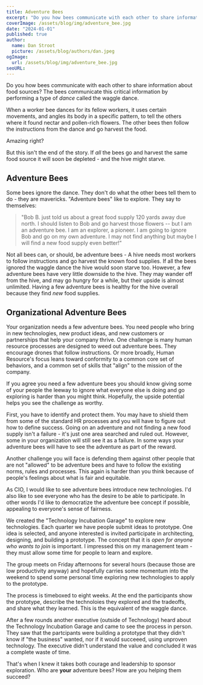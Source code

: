 ```yaml
---
title: Adventure Bees
excerpt: "Do you how bees communicate with each other to share information about food sources? The bees communicate this critical information by performing a type of dance called the waggle dance. The other bees then follow the instructions and go harvest the flowers. Yet, some bees ignore the dance. Why?"
coverImage: /assets/blog/img/adventure_bee.jpg
date: "2024-01-01"
published: true
author:
  name: Dan Stroot
  picture: /assets/blog/authors/dan.jpeg
ogImage:
  url: /assets/blog/img/adventure_bee.jpg
seoURL:
---
```


Do you how bees communicate with each other to share information about food sources? The bees communicate this critical information by performing a type of _dance_ called the waggle dance.

When a worker bee dances for its fellow workers, it uses certain movements, and angles its body in a specific pattern, to tell the others where it found nectar and pollen-rich flowers. The other bees then follow the instructions from the dance and go harvest the food.

<YouTube link="https://youtu.be/1MX2WN-7Xzc" />

Amazing right?

But this isn't the end of the story. If _all_ the bees go and harvest the same food source it will soon be depleted - and the hive might starve.

## Adventure Bees

Some bees ignore the dance. They don't do what the other bees tell them to do - they are mavericks. "Adventure bees" like to explore. They say to themselves:

> "Bob B. just told us about a great food supply 120 yards away due north. I should listen to Bob and go harvest those flowers -- but I am an adventure bee. I am an explorer, a pioneer. I am going to ignore Bob and go on my own adventure. I may not find anything but maybe I will find a new food supply even better!"

Not all bees can, or should, be adventure bees - A hive needs most workers to follow instructions and go harvest the known food supplies. If all the bees ignored the waggle dance the hive would soon starve too. However, a few adventure bees have very little downside to the hive. They may wander off from the hive, and may go hungry for a while, but their upside is almost unlimited. Having a few adventure bees is healthy for the hive overall because they find _new_ food supplies.

## Organizational Adventure Bees

Your organization needs a few adventure bees. You need people who bring in new technologies, new product ideas, and new customers or partnerships that help your company thrive. One challenge is many human resource processes are designed to weed out adventure bees. They encourage drones that follow instructions. Or more broadly, Human Resource's focus leans toward conformity to a common core set of behaviors, and a common set of skills that "align" to the mission of the company.

If you agree you need a few adventure bees you should know giving some of your people the leeway to ignore what everyone else is doing and go exploring is harder than you might think. Hopefully, the upside potential helps you see the challenge as worthy.

First, you have to identify and protect them. You may have to shield them from some of the standard HR processes and you will have to figure out how to define success. Going on an adventure and not finding a new food supply isn't a failure - it's just one area searched and ruled out. However, some in your organization will still see it as a failure. In some ways your adventure bees will have to see the adventure as part of the reward.

Another challenge you will face is defending them against other people that are not "allowed" to be adventure bees and have to follow the existing norms, rules and processes. This again is harder than you think because of people's feelings about what is fair and equitable.

As CIO, I would like to see adventure bees introduce new technologies. I'd also like to see everyone who has the desire to be able to participate. In other words I'd like to democratize the adventure bee concept if possible, appealing to everyone's sense of fairness.

We created the "Technology Incubation Garage" to explore new technologies. Each quarter we have people submit ideas to prototype. One idea is selected, and anyone interested is invited participate in architecting, designing, and building a prototype. The concept that it is _open for anyone who wants to join_ is important. I impressed this on my management team - they must allow some time for people to learn and explore.

The group meets on Friday afternoons for several hours (because those are low productivity anyway) and hopefully carries some momentum into the weekend to spend some personal time exploring new technologies to apply to the prototype.

The process is timeboxed to eight weeks. At the end the participants show the prototype, describe the technoloies they explored and the tradeoffs, and share what they learned. This is the equivalent of the waggle dance.

After a few rounds another executive (outside of Technology) heard about the Technology Incubation Garage and came to see the process in person. They saw that the partcipants were building a prototype that they didn't know if "the business" wanted, nor if it would succeeed, using unproven technology. The executive didn't understand the value and concluded it was a complete waste of time.

That's when I knew it takes both courage and leadership to sponsor exploration. Who are **your** adventure bees? How are you helping them succeed?
